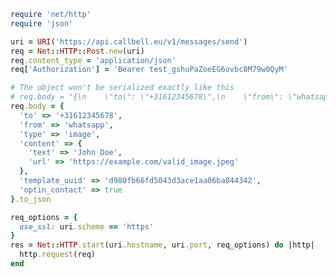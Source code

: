 ```ruby
require 'net/http'
require 'json'

uri = URI('https://api.callbell.eu/v1/messages/send')
req = Net::HTTP::Post.new(uri)
req.content_type = 'application/json'
req['Authorization'] = 'Bearer test_gshuPaZoeEG6ovbc8M79w0QyM'

# The object won't be serialized exactly like this
# req.body = "{\n    \"to\": \"+31612345678\",\n    \"from\": \"whatsapp\",\n    \"type\": \"image\",\n    \"content\": {\n      \"text\": \"John Doe\",\n      \"url\": \"https://example.com/valid_image.jpeg\"\n    },\n    \"template_uuid\": \"d980fb66fd5043d3ace1aa06ba044342\",\n    \"optin_contact\": true\n  }"
req.body = {
  'to' => '+31612345678',
  'from' => 'whatsapp',
  'type' => 'image',
  'content' => {
    'text' => 'John Doe',
    'url' => 'https://example.com/valid_image.jpeg'
  },
  'template_uuid' => 'd980fb66fd5043d3ace1aa06ba044342',
  'optin_contact' => true
}.to_json

req_options = {
  use_ssl: uri.scheme == 'https'
}
res = Net::HTTP.start(uri.hostname, uri.port, req_options) do |http|
  http.request(req)
end

```